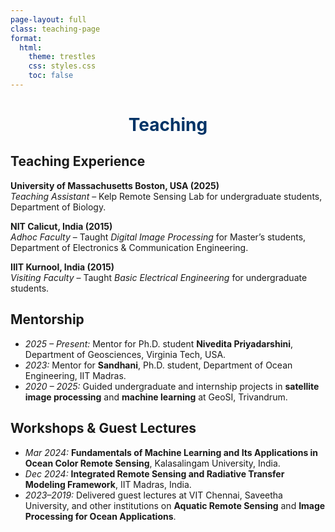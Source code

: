 ```yaml
---
page-layout: full
class: teaching-page
format:
  html:
    theme: trestles
    css: styles.css
    toc: false
---
```


<h1 style="text-align:center;color:#003366">

Teaching

</h1>

## Teaching Experience

**University of Massachusetts Boston, USA (2025)**\
*Teaching Assistant* – Kelp Remote Sensing Lab for undergraduate students, Department of Biology.

**NIT Calicut, India (2015)**\
*Adhoc Faculty* – Taught *Digital Image Processing* for Master’s students, Department of Electronics & Communication Engineering.

**IIIT Kurnool, India (2015)**\
*Visiting Faculty* – Taught *Basic Electrical Engineering* for undergraduate students.

## Mentorship

-   *2025 – Present:* Mentor for Ph.D. student **Nivedita Priyadarshini**, Department of Geosciences, Virginia Tech, USA.\
-   *2023:* Mentor for **Sandhani**, Ph.D. student, Department of Ocean Engineering, IIT Madras.\
-   *2020 – 2025:* Guided undergraduate and internship projects in **satellite image processing** and **machine learning** at GeoSI, Trivandrum.

## Workshops & Guest Lectures

-   *Mar 2024:* **Fundamentals of Machine Learning and Its Applications in Ocean Color Remote Sensing**, Kalasalingam University, India.\
-   *Dec 2024:* **Integrated Remote Sensing and Radiative Transfer Modeling Framework**, IIT Madras, India.\
-   *2023–2019:* Delivered guest lectures at VIT Chennai, Saveetha University, and other institutions on **Aquatic Remote Sensing** and **Image Processing for Ocean Applications**.
